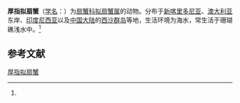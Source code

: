 {{Speciesbox
| name = 厚指拟扇蟹
| status = 
| status_system = 
| image = 
| genus = Paraxanthias
| species = pachydactylus
| authority = (A. Milne-Edwards, 1867)<ref name='id11747'>{{cite web| url =http://www.bioinfo.cn/db05/BjdwSpecies.php?action=view&id=11747| title =厚指拟扇蟹| work =《中国动物物种编目数据库》| publisher =中国科学院微生物研究所| author =中国科学院动物研究所| accessdate =2009-04-28| deadurl =yes| archiveurl =https://web.archive.org/web/20160305032449/http://www.bioinfo.cn/db05/BjdwSpecies.php?action=view&id=11747| archivedate =2016-03-05}}</ref>
}}

'''厚指拟扇蟹'''（[[学名|学名]]：{{lang|la|''Paraxanthias pachydactylus''}}）为[[扇蟹科|扇蟹科]][[拟扇蟹属|拟扇蟹属]]的动物。分布于[[新喀里多尼亚|新喀里多尼亚]]、[[澳大利亚|澳大利亚]]东岸、[[印度尼西亚|印度尼西亚]]以及[[中国大陆|中国大陆]]的[[西沙群岛|西沙群岛]]等地，生活环境为海水，常生活于珊瑚礁浅水中。<ref name='id11747'/>

== 参考文献 ==
{{reflist}}

{{Wikispecies|Paraxanthias pachydactylus}}
{{Taxonbar|from=Q14036108}}

[[Category:拟扇蟹属|厚指拟扇蟹]]


{{螃蟹小作品}}